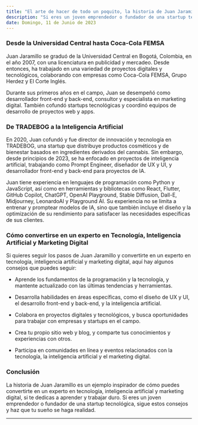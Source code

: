 ```yaml
---
title: "El arte de hacer de todo un poquito, la historia de Juan Jaramillo"
description: "Si eres un joven emprendedor o fundador de una startup tecnológica, probablemente estés buscando inspiración y consejos de alguien que haya recorrido el camino antes que tú. En este artículo, te presentamos la historia de Juan Jaramillo, un publicista colombiano que se ha convertido en un experto en tecnología, inteligencia artificial y marketing digital, con casi dos décadas de experiencia en estas áreas."
date: Domingo, 11 de Junio de 2023
---
```


### Desde la Universidad Central hasta Coca-Cola FEMSA

Juan Jaramillo se graduó de la Universidad Central en Bogotá, Colombia, en el año 2007, con una licenciatura en publicidad y mercadeo. Desde entonces, ha trabajado en una variedad de proyectos digitales y tecnológicos, colaborando con empresas como Coca-Cola FEMSA, Grupo Herdez y El Corte Inglés.

Durante sus primeros años en el campo, Juan se desempeñó como desarrollador front-end y back-end, consultor y especialista en marketing digital. También cofundó startups tecnológicas y coordinó equipos de desarrollo de proyectos web y apps.

### De TRADEBOG a la Inteligencia Artificial

En 2020, Juan cofundó y fue director de innovación y tecnología en TRADEBOG, una startup que distribuye productos cosméticos y de bienestar basados en ingredientes derivados del cannabis. Sin embargo, desde principios de 2023, se ha enfocado en proyectos de inteligencia artificial, trabajando como Prompt Engineer, diseñador de UX y UI, y desarrollador front-end y back-end para proyectos de IA.

Juan tiene experiencia en lenguajes de programación como Python y JavaScript, así como en herramientas y bibliotecas como React, Flutter, GitHub Copilot, ChatGPT, OpenAI Playground, Stable Diffusion, Dall-E, Midjourney, LeonardoAI y Playground AI. Su experiencia no se limita a entrenar y promptear modelos de IA, sino que también incluye el diseño y la optimización de su rendimiento para satisfacer las necesidades específicas de sus clientes.

### Cómo convertirse en un experto en Tecnología, Inteligencia Artificial y Marketing Digital

Si quieres seguir los pasos de Juan Jaramillo y convertirte en un experto en tecnología, inteligencia artificial y marketing digital, aquí hay algunos consejos que puedes seguir:

- Aprende los fundamentos de la programación y la tecnología, y mantente actualizado con las últimas tendencias y herramientas.

- Desarrolla habilidades en áreas específicas, como el diseño de UX y UI, el desarrollo front-end y back-end, y la inteligencia artificial.

- Colabora en proyectos digitales y tecnológicos, y busca oportunidades para trabajar con empresas y startups en el campo.

- Crea tu propio sitio web y blog, y comparte tus conocimientos y experiencias con otros.

- Participa en comunidades en línea y eventos relacionados con la tecnología, la inteligencia artificial y el marketing digital.

### Conclusión

La historia de Juan Jaramillo es un ejemplo inspirador de cómo puedes convertirte en un experto en tecnología, inteligencia artificial y marketing digital, si te dedicas a aprender y trabajar duro. Si eres un joven emprendedor o fundador de una startup tecnológica, sigue estos consejos y haz que tu sueño se haga realidad.

---